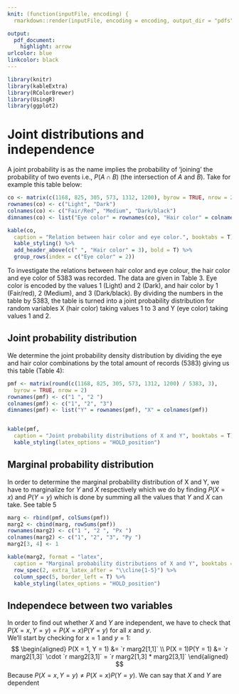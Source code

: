 ```yaml
---
knit: (function(inputFile, encoding) {
  rmarkdown::render(inputFile, encoding = encoding, output_dir = "pdfs") })

output:
  pdf_document:
    highlight: arrow
urlcolor: blue
linkcolor: black
---
```


```r
library(knitr)
library(kableExtra)
library(RColorBrewer)
library(UsingR)
library(ggplot2)
```

# Joint distributions and independence

A joint probability is as the name implies the probability of 'joining' the probability of two events i.e., $P(A \cap B)$ (the intersection of $A$ and $B$).
Take for example this table below:

```r
co <- matrix(c(1168, 825, 305, 573, 1312, 1200), byrow = TRUE, nrow = 2)
rownames(co) <- c("Light", "Dark")
colnames(co) <- c("Fair/Red", "Medium", "Dark/black")
dimnames(co) <- list("Eye color" = rownames(co), "Hair color" = colnames(co))

kable(co,
  caption = "Relation between hair color and eye color.", booktabs = T) %>%
  kable_styling() %>%
  add_header_above(c(" ", "Hair color" = 3), bold = T) %>%
  group_rows(index = c("Eye color" = 2))
```


To investigate the relations between hair color and eye colour, the hair color 
and eye color of 5383 was recorded. The data are given in Table 3. 
Eye color is encoded by the values 1 (Light) and 2 (Dark), 
and hair color by 1 (Fair/red), 2 (Medium), and 3 (Dark/black). 
By dividing the numbers in the table by 5383, the table is turned into a 
joint probability distribution for random variables X (hair color) 
taking values 1 to 3 and Y (eye color) taking values 1 and 2.


## Joint probability distribution



We determine the joint probability density distribution by dividing the eye and
hair color combinations by the total amount of records (5383) giving us this table (Table 4):
```r
pmf <- matrix(round(c(1168, 825, 305, 573, 1312, 1200) / 5383, 3),
  byrow = TRUE, nrow = 2)
rownames(pmf) <- c("1 ", "2 ")
colnames(pmf) <- c("1", "2", "3")
dimnames(pmf) <- list("Y" = rownames(pmf), "X" = colnames(pmf))


kable(pmf,
  caption = "Joint probability distributions of X and Y", booktabs = T) %>%
  kable_styling(latex_options = "HOLD_position")
```

## Marginal probability distribution

In order to determine the marginal probability distribution of X and Y, we have to
marginalize for $Y$ and $X$ respectively which we do by finding $P(X = x)$ and $P(Y = y)$
which is done by summing all the values that $Y$ and $X$ can take. See table 5

```r
marg <- rbind(pmf, colSums(pmf))
marg2 <- cbind(marg, rowSums(pmf))
rownames(marg2) <- c("1 ", "2 ", "Px ")
colnames(marg2) <- c("1", "2", "3", "Py ")
marg2[3, 4] <- 1

kable(marg2, format = "latex",
  caption = "Marginal probability distributions of X and Y", booktabs = T) %>%
  row_spec(2, extra_latex_after = "\\cline{1-5}") %>%
  column_spec(5, border_left = T) %>%
  kable_styling(latex_options = "HOLD_position")
```

## Independece between two variables

In order to find out whether $X$ and $Y$ are independent, we have to check that
$P(X = x, Y = y) = P(X = x) P(Y = y)$ for all $x$ and $y$. \
We'll start by checking for $x = 1$ and $y = 1$: \
$$
\begin{aligned}
P(X = 1, Y = 1) &= `r marg2[1,1]` \\
P(X = 1)P(Y = 1) &=  `r marg2[1,3]` \cdot `r marg2[3,1]` = `r marg2[1,3] * marg2[3,1]`
\end{aligned}
$$
Because $P(X = x, Y = y) \neq P(X = x) P(Y = y)$. We can say that $X$ and $Y$ are dependent
